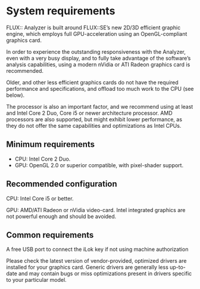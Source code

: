 # System requirements
FLUX:: Analyzer is built around FLUX::SE's new 2D/3D efficient graphic engine, which employs full GPU-acceleration using an OpenGL-compliant graphics card.

In order to experience the outstanding responsiveness with the Analyzer, even with a very busy display, and to fully take advantage of the software's analysis capabilities, using a modern nVidia or ATI Radeon
graphics card is recommended.

Older, and other less efficient graphics cards do not have the required performance and specifications, and offload too much work to the CPU (see below).

The processor is also an important factor, and we recommend using at least and Intel Core 2 Duo, Core i5 or newer architecture processor.
AMD processors are also supported, but might exhibit lower performance, as they do not offer the same capabilities and optimizations as Intel CPUs.

## Minimum requirements

* CPU: Intel Core 2 Duo.
* GPU: OpenGL 2.0 or superior compatible, with pixel-shader support.

## Recommended configuration
CPU: Intel Core i5 or better.

GPU: AMD/ATI Radeon or nVidia video-card. Intel integrated graphics are not powerful enough and should be avoided.

## Common requirements
A free USB port to connect the iLok key if not using machine authorization

:::{.callout-note}
Please check the latest version of vendor-provided, optimized drivers are installed for your graphics card. Generic drivers are generally less up-to-date and may contain bugs or miss optimizations present in drivers specific to your particular model.
:::
<!-- TODO: To review-->

